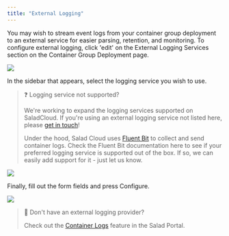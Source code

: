 ```yaml
---
title: "External Logging"
---
```


You may wish to stream event logs from your container group deployment to an external service for easier parsing, retention, and monitoring. To configure external logging, click 'edit' on the External Logging Services section on the Container Group Deployment page.

<img src="/container-engine/images/aa011bd-image.png"/>


In the sidebar that appears, select the logging service you wish to use.

> ❓ Logging service not supported?
>
> We're working to expand the logging services supported on SaladCloud. If you're using an external logging service not listed here, please [get in touch](mailto:cloud@salad.com)!
>
> Under the hood, Salad Cloud uses [Fluent Bit](https://docs.fluentbit.io/manual/pipeline/outputs) to collect and send container logs. Check the Fluent Bit documentation here to see if your preferred logging service is supported out of the box. If so, we can easily add support for it - just let us know.

<img src="/container-engine/images/a2a3a75-image.png"/>


Finally, fill out the form fields and press Configure.

<img src="/container-engine/images/d8a6ecb-image.png"/>


> 📘 Don't have an external logging provider?
>
> Check out the [Container Logs](/container-engine/container-logs) feature in the Salad Portal.
